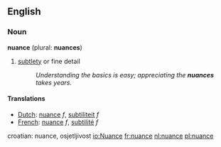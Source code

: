 ==English==

===Noun===
'''nuance''' (plural: '''nuances''')

# [[subtle]]ty or fine detail
#: ''Understanding the basics is easy; appreciating the '''nuances'''&nbsp; takes years.''

====Translations====
*[[Dutch]]: [[nuance]] ''f'', [[subtiliteit]] ''f''
*[[French]]: [[nuance]] ''f'', [[subtilité]] ''f''
croatian: nuance, osjetljivost
[[io:Nuance]]
[[fr:nuance]]
[[nl:nuance]]
[[pl:nuance]]